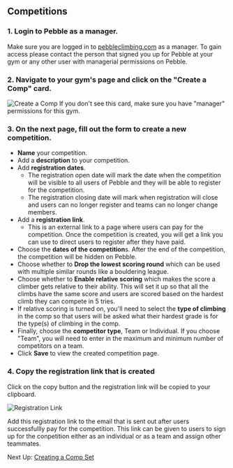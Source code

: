## Competitions

### 1. Login to Pebble as a manager.

Make sure you are logged in to [pebbleclimbing.com](https://pebbleclimbing.com) as a manager. To gain access please contact the person that signed you up for Pebble at your gym or any other user with managerial permissions on Pebble.

### 2. Navigate to your gym's page and click on the "Create a Comp" card.

![Create a Comp](./images/create-comp-card.png)
If you don't see this card, make sure you have "manager" permissions for this gym.

### 3. On the next page, fill out the form to create a new competition.

- **Name** your competition.
- Add a **description** to your competition.
- Add **registration dates**.
  - The registration open date will mark the date when the competition will be visible to all users of Pebble and they will be able to register for the competition.
  - The registration closing date will mark when registration will close and users can no longer register and teams can no longer change members.
- Add a **registration link**.
  - This is an external link to a page where users can pay for the competition. Once the competition is created, you will get a link you can use to direct users to register after they have paid.
- Choose the **dates of the competition**s. After the end of the competition, the competition will be hidden on Pebble.
- Choose whether to **Drop the lowest scoring round** which can be used with multiple similar rounds like a bouldering league.
- Choose whether to **Enable relative scoring** which makes the score a climber gets relative to their ability. This will set it up so that all the climbs have the same score and users are scored based on the hardest climb they can compete in 5 tries.
- If relative scoring is turned on, you'll need to select the **type of climbing** in the comp so that users will be asked what their hardest grade is for the type(s) of climbing in the comp.
- Finally, choose the **competitor type**, Team or Individual. If you choose "Team", you will need to enter in the maximum and minimum number of competitors on a team.
- Click **Save** to view the created competition page.

### 4. Copy the registration link that is created

Click on the copy button and the registration link will be copied to your clipboard.

![Registration Link](./images/registration-link.png)

Add this registration link to the email that is sent out after users successfullly pay for the competition. This link can be given to users to sign up for the conpetition either as an individual or as a team and assign other teammates.

Next Up: [Creating a Comp Set](/competitions/create-comp-set)
